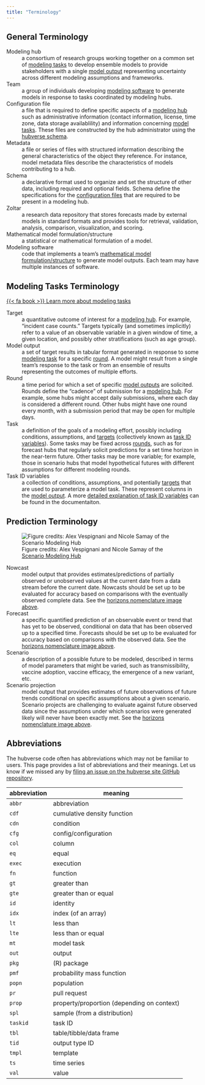 ```yaml
---
title: "Terminology"
---
```


## General Terminology

[Modeling hub]{#modeling-hub}
: a consortium of research groups working together on a common set of [modeling
  tasks](#task) to develop ensemble models to provide stakeholders with a
  single [model output](#model-output) representing uncertainty across
  different modeling assumptions and frameworks.

[Team]{#team}
: a group of individuals developing [modeling software](#modeling-software) to
  generate models in response to tasks coordinated by modeling hubs.

[Configuration file]{#config}
: a file that is required to define specific aspects of a [modeling
  hub](#modeling-hub) such as administrative information (contact information,
  license, time zone, data storage availablility) and information concerning
  [model tasks](#model-tasks). These files are constructed by the hub
  administrator using the [hubverse schema](/tools/data.qmd).

[Metadata]{#metadata}
: a file or series of files with structured information describing the general
  characteristics of the object they reference. For instance, model metadata
  files describe the characteristics of models contributing to a hub.

[Schema]{#schema}
: a declarative format used to organize and set the structure of other data,
  including required and optional fields. Schema define the specifications for
  the [configuration files](#config) that are required to be present in a
  modeling hub.

[Zoltar]{#zoltar}
: a research data repository that stores forecasts made by external models in
  standard formats and provides tools for retrieval, validation, analysis,
  comparison, visualization, and scoring.

[Mathematical model formulation/structure]{#math-model}
: a statistical or mathematical formulation of a model.


[Modeling software]{#modeling-software}
: code that implements a team's [mathematical model
  formulation/structure](#math-model) to generate model outputs. Each team may
  have multiple instances of software.

## Modeling Tasks Terminology {#model-tasks}

[{{< fa book >}} Learn more about modeling tasks](/tools/data.qmd){.btn .btn-outline-dark .ms-auto}

[Target]{#target}
: a quantitative outcome of interest for a [modeling hub](#modeling-hub). For
  example, "incident case counts." Targets typically (and sometimes implicitly)
  refer to a value of an observable variable in a given window of time, a given
  location, and possibly other stratifications (such as age group).

[Model output]{#model-output}
: a set of target results in tabular format generated in response to some
[modeling task](#task) for a specific [round](#round). A model might result
from a single team’s response to the task or from an ensemble of results
representing the outcomes of multiple efforts.

[Round]{#round}
: a time period for which a set of specific [model outputs](#model-output) are solicited. Rounds
  define the "cadence" of submission for a [modeling hub](#modeling-hub). For
  example, some hubs might accept daily submissions, where each day is
  considered a different round. Other hubs might have one round every month,
  with a submission period that may be open for multiple days.

[Task]{#task}
: a definition of the goals of a modeling effort, possibly including
  conditions, assumptions, and [targets](#target) (collectively known as [task
  ID variables](#taskid)). Some tasks may be fixed across [rounds](#round),
  such as for forecast hubs that regularly solicit predictions for a set time
  horizon in the near-term future. Other tasks may be more variable; for
  example, those in scenario hubs that model hypothetical futures with
  different assumptions for different modeling rounds.

[Task ID variables]{#taskid}
: a collection of conditions, assumptions, and potentially [targets](#target)
  that are used to parameterize a model task. These represent columns in the 
  [model output](#model-output). A more [detailed explanation of task ID
  variables](https://docs.hubverse.io/en/latest/user-guide/tasks.html#task-id-variables)
  can be found in the documentaiton.


## Prediction Terminology

![Figure credits: Alex Vespignani and Nicole Samay of the [Scenario Modeling Hub](https://covid19scenariomodelinghub.org/index.html)](/includes/img/horizon-nomenclature.png){#horizons_nomenclature fig-alt='Figure illustrating the
difference between nowcasts, forecasts, and projections showing a timeline of
weekly incident case counts from February 2020 to early March 2021 with
projections from April to September 2021. The range from the graph\'s beginning
to March 2021 is labeled "Surveillance Data." The "Nowcast" range covers three
weeks of preliminary surveillance and projected data with confidence intervals.
The "Forecast" range has no observed data and covers the next four weeks with
four slightly diverging model estimates and confidence intervals. The
"Projections" range covers the period between May 2021 and September 2021 and
shows the models\' confidence intervals.'}


[Nowcast]{#nowcast}
: model output that provides estimates/predictions of partially observed or unobserved values at the current date from a data stream before the current date. Nowcasts should be set up to be evaluated for accuracy based on comparisons with the eventually observed complete data. See the [horizons nomenclature image above](#horizons_nomenclature).


[Forecast]{#forecast}
: a specific quantified prediction of an observable event or trend that has yet to be observed, conditional on data that has been observed up to a specified time. Forecasts should be set up to be evaluated for accuracy based on comparisons with the observed data. See the [horizons nomenclature image above](#horizons_nomenclature).


[Scenario]{#scenario}
: a description of a possible future to be modeled, described in terms of model parameters that might be varied, such as transmissibility, vaccine adoption, vaccine efficacy, the emergence of a new variant, etc.


[Scenario projection]{#scenario-projection}
: model output that provides estimates of future observations of future trends conditional on specific assumptions about a given scenario. Scenario projects are challenging to evaluate against future observed data since the assumptions under which scenarios were generated likely will never have been exactly met. See the [horizons nomenclature image above](#horizons_nomenclature).


## Abbreviations

The hubverse code often has abbreviations which may not be familiar to users. This page provides a list of abbreviations and their meanings. Let us know if we missed any by [filing an issue on the hubverse site GitHub repository](https://github.com/hubverse-org/hubverse-site/issues).

| abbreviation | meaning
| ------------ | ------- |
| `abbr`       | abbreviation |
| `cdf`        | cumulative density function |
| `cdn`        | condition |
| `cfg`        | config/configuration |
| `col`        | column |
| `eq`         | equal |
| `exec`       | execution |
| `fn`         | function |
| `gt`         | greater than |
| `gte`        | greater than or equal |
| `id`         | identity |
| `idx`        | index (of an array) |
| `lt`         | less than |
| `lte`        | less than or equal |
| `mt`         | model task |
| `out`        | output |
| `pkg`        | (R) package |
| `pmf`        | probability mass function |
| `popn`       | population |
| `pr`         | pull request |
| `prop`       | property/proportion (depending on context) |
| `spl`        | sample (from a distribution) |
| `taskid`     | task ID |
| `tbl`        | table/tibble/data frame |
| `tid`        | output type ID |
| `tmpl`       | template |
| `ts`         | time series |
| `val`        | value |


